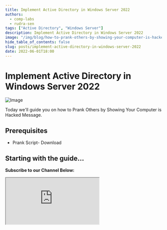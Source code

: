 ```yaml
---
title: Implement Active Directory in Windows Server 2022
authors:
  - comp-labs
  - rudra-sen
tags: ["Active Directory", "Windows Server"]
description: Implement Active Directory in Windows Server 2022
image: "/img/blog/how-to-prank-others-by-showing-your-computer-is-hacked-message.jpg"
hide_table_of_contents: false
slug: posts/implement-active-directory-in-windows-server-2022
date: 2022-06-01T18:00
---
```


# Implement Active Directory in Windows Server 2022

![Image](/img/blog/how-to-prank-others-by-showing-your-computer-is-hacked-message.jpg)

Today we'll guide you on how to Prank Others by Showing Your Computer is Hacked Message.

<!-- truncate -->

## Prerequisites

- Prank Script- Download

## Starting with the guide...

**Subscribe to our Channel Below:**

<iframe
  src="https://complabs.in/html/subscribe.html"
  title="Subscribe Comp Labs"
  height="150"
></iframe>
